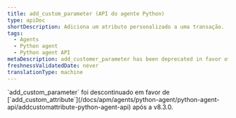 ```yaml
---
title: add_custom_parameter (API do agente Python)
type: apiDoc
shortDescription: Adiciona um atributo personalizado a uma transação.
tags:
  - Agents
  - Python agent
  - Python agent API
metaDescription: add_customer_parameter has been deprecated in favor of add_customer_attribute.
freshnessValidatedDate: never
translationType: machine
---
```


<Callout variant="important">
  `add_custom_parameter` foi descontinuado em favor de [`add_custom_attribute`](/docs/apm/agents/python-agent/python-agent-api/addcustomattribute-python-agent-api) após a v8.3.0.
</Callout>